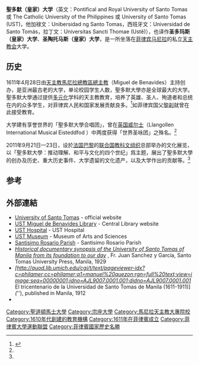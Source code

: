 {{Infobox university
|name             = 聖多默大學
|native_name      = University of Santo Tomas<br>Unibersidad ng Santo Tomás<br>Universidad de Santo Tomás
|latin_name       = {{lang|la|Pontificia et Regalis Sancti Thomæ Aquinatis Universitas Manilana}} <!-- User Pampi1010 visited the UST Museum Dof Arts and Sciences for the verification of the Latin and Spanish names of the University. References cited were the University Rector's academic insignias for the Latin name, and the UST 3rd Centenary medal for the Spanish name -->
|former_names     = Colegio de Nuestra Señora del Santísimo Rosario, Colegio de Santo Tomás de Manila
|SealImage        = Official Seal of the University of Santo Tomas.svg
|image_name       = University of Santo Tomas at night Panorama.jpg
|image_size       = 350px
|caption          = 聖多默大學
|motto            = ''Veritas in Caritate''
|mottoeng         = Truth in Charity
|established      = 1611年4月28日
|type             = [[宗座大學|宗座大學]]<br>{{le|Royal Patronage|Royal Patronage|Royal}}<br>[[私立大學|私立大學]]
|affiliation      = [[天主教會|天主教會]]、[[道明會|道明會]]
|chancellor       = {{le|Bruno Cadoré|Bruno Cadoré}}
|vice_chancellor  = {{le|Gerard Francisco P. Timoner III|Gerard Francisco P. Timoner III}}
|rector           = {{le|Herminio Dagohoy|Herminio Dagohoy}}
<!--|head_label       = {{tsl|en|Vice Rector||Vice Rector}}
|head             = -->
|head_label       = [[秘书长|秘书长]]
|head             = Winston F. Cabading
|city             = [[三巴洛區|三巴洛區]]
|state            = [[马尼拉|马尼拉]]
|country          = {{flag|PHL}}
<!--|faculty          = 1,500+-->
|students         = 42,271人（2013年）<ref name="2013popl">{{cite web |url=http://varsitarian.net/news/20130706/fewer_freshmen_admitted_this_year |title=Fewer freshmen admitted this year |work={{tsl|en|The Varsitarian||The Varsitarian}} |author=Lelay, Lord Bien G. |date=2013-07-06 |accessdate=2013-07-17 |archive-date=2016-10-02 |archive-url=https://web.archive.org/web/20161002132446/http://varsitarian.net/news/20130706/fewer_freshmen_admitted_this_year |dead-url=no }}</ref>
|undergrad        = 31,179人
<!-- The recent change for the number of the post graduate population is not true. The Faculty of Medicine and Surgery alone has already 1,805  students for this school year. I'm student of the said faculty that's why I'm aware of it. Its better to put estimated numbers rather than to declare unsupported data. |postgrad = 1,834  -->
|campus           = 21.5公顷，位于城区
|free_label       = 赞美诗
|free             = "[http://www.youtube.com/watch?v=tf3sUH4gdIk The UST Hymn]"
|mascot           = [[虎|虎]]
|nickname         = {{le|UST Growling Tigers|UST Growling Tigers|咆虎（Growling Tigers）}} 曾名「咆黄虎」（Glowing Goldies）
|affiliations     = {{le|ICUSTA|ICUSTA}}、[[國際大學協會|國際大學協會]]、{{le|Association of Southeast Asian Institutions of Higher Learning|Association of Southeast Asian Institutions of Higher Learning|ASAIHL}}、<!--Hiding until articles are created, do not remove this unless they've been created; it doesn't add anything to the article,
IF YOU DISAGREE, USE THE DISCUSSION PAGE. THEY EXIST FOR A REASON.
[[ASEACCU|ASEACCU]]、[[IFCU|IFCU]]、[[COCTI|COCTI]]、[[KAAD|KAAD]],--> {{le|UAAP|UAAP}}、{{le|PAASCU|PAASCU}}
|colors           = {{color box|#FFD700}}{{color box|#FFFFFF}} 金色和白色
|website          = {{URL|www.ust.edu.ph}}
|logo             =
}}

'''聖多默（皇家）大学'''（英文：Pontifical and Royal University of Santo Tomas 或 The Catholic University of the Philippines 或 University of Santo Tomas (UST)，他加禄文：Unibersidad ng Santo Tomas，西班牙文：Universidad de Santo Tomás，拉丁文：Universitas Sancti Thomae (Ustê)），也译作'''圣多玛斯（皇家）大学'''、'''圣陶托马斯（皇家）大学'''，是一所坐落在[[菲律宾|菲律宾]][[马尼拉|马尼拉]]的私立[[天主教会|天主教会]]大学。

==历史==
1611年4月28日由[[天主教馬尼拉總教區|天主教馬尼拉總教區總主教]]{{le|Miguel de Benavides|Miguel de Benavides|弥额尔．德贝纳维德斯}}（Miguel de Benavides）主持创办，是亚洲最古老的大学，单论校园学生人数，聖多默大學亦是全球最大的大学。聖多默大學通过提供[[多元化|多元化]]学科的天主教教育，培养了英雄、圣人、殉道者和总统在内的众多学生，对菲律宾人民和国家发展贡献良多。<ref name="chinacath">{{Cite web |url=http://www.chinacath.org/news/society/2011-09-09/13154.html |title=存档副本 |access-date=2013-11-09 |archive-date=2014-07-10 |archive-url=https://web.archive.org/web/20140710094638/http://www.chinacath.org/news/society/2011-09-09/13154.html |dead-url=yes }}</ref>如菲律宾国父[[黎刹|黎刹]]就曾在此接受教育。

大学建有享誉世界的「聖多默大學合唱团」，曾在[[英国|英国]][[威尔士|威尔士]]{{le|Llangollen International Musical Eisteddfod|Llangollen International Musical Eisteddfod|兰戈伦国际音乐节}}（Llangollen International Musical Eisteddfod ）中两度获得「世界圣咏团」之殊名。<ref name="chinacath"/>

2011年9月21日—23日，设於[[法国|法国]][[巴黎|巴黎]]的[[联合国|联合国]][[教科文组织|教科文组织]]总部举办的文化展览，以「聖多默大學：推动理解、和平与文化的四个世纪」爲主题，展出了聖多默大學的创办及历史、重大历史事件、大学遗留的文化遗产，以及大学作出的贡献等。<ref name="chinacath"/>

==参考==
{{reflist}}

==外部連結==
{{Commons category|University of Santo Tomas}}
*[http://www.ust.edu.ph University of Santo Tomas] {{Wayback|url=http://www.ust.edu.ph/ |date=20141110154921 }} - official website
*[http://library.ust.edu.ph UST Miguel de Benavides Library] {{Wayback|url=http://library.ust.edu.ph/ |date=20100726010852 }} - Central Library website
*[http://www.usthospital.com.ph/ UST Hospital] {{Wayback|url=http://www.usthospital.com.ph/ |date=20150815204911 }} - UST Hospital
*[https://web.archive.org/web/20051120002051/http://www.ustmuseum.com/ UST Museum] - Museum of Arts and Sciences
*[https://web.archive.org/web/20091118162150/http://www.santisimorosario.net/ Santisimo Rosario Parish] - Santisimo Rosario Parish
*''[http://quod.lib.umich.edu/cgi/t/text/pageviewer-idx?c=philamer;cc=philamer;q1=manuel%20quezon;rgn=full%20text;view=image;seq=00000001;idno=AGE4840.0001.001;didno=AGE4840.0001.001 Historical documentary synopsis of the University of Santo Tomas of Manila from its foundation to our day] {{Wayback|url=http://quod.lib.umich.edu/cgi/t/text/pageviewer-idx?c=philamer;cc=philamer;q1=manuel%20quezon;rgn=full%20text;view=image;seq=00000001;idno=AGE4840.0001.001;didno=AGE4840.0001.001 |date=20191027173011 }}'', Fr. Juan Sanchez y García, Santo Tomas University Press, Manila, 1929
*''[http://quod.lib.umich.edu/cgi/t/text/pageviewer-idx?c=philamer;cc=philamer;q1=manuel%20quezon;rgn=full%20text;view=image;seq=00000001;idno=AJL9007.0001.001;didno=AJL9007.0001.001 ''El tricentenario de la Universidad de Santo Tomas de Manila (1611-1911)] {{Wayback|url=http://quod.lib.umich.edu/cgi/t/text/pageviewer-idx?c=philamer;cc=philamer;q1=manuel%20quezon;rgn=full%20text;view=image;seq=00000001;idno=AJL9007.0001.001;didno=AJL9007.0001.001 |date=20191027173020 }}'' (''{{lang-en|The 300th anniversary of University of Santo Tomas}}''), published in Manila, 1912
*{{CathEncy|wstitle=History of University of Saint Thomas}}

{{Coord|14|36|35.5|N|120|59|21.5|E|type:edu|display=title}}
{{ASEAN University Network}}

[[Category:聖道頓馬士大學|Category:聖道頓馬士大學]]
[[Category:宗座大學|Category:宗座大學]]
[[Category:馬尼拉天主教大專院校|Category:馬尼拉天主教大專院校]]
[[Category:1610年代創建的教育機構|Category:1610年代創建的教育機構]]
[[Category:1611年在菲律賓成立|Category:1611年在菲律賓成立]]
[[Category:菲律賓大學運動聯盟|Category:菲律賓大學運動聯盟]]
[[Category:菲律賓國家歷史名勝|Category:菲律賓國家歷史名勝]]